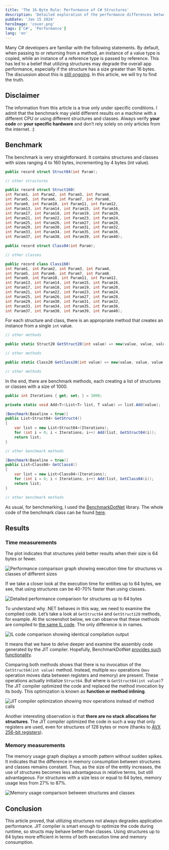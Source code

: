 ```yaml
---
title: 'The 16-Byte Rule: Performance of C# Structures'
description: 'Detailed exploration of the performance differences between C# structures and classes'
pubDate: 'Jan 15 2024'
heroImage: 'cover.png'
tags: ['C#', 'Performance']
lang: 'en'
---
```



Many C# developers are familiar with the following statements. By default, when passing to or returning from a method, an instance of a value type is copied, while an instance of a reference type is passed by reference. This has led to a belief that utilizing structures may degrade the overall app performance, especially if the structure has a size greater than 16 bytes. The discussion about this is [still ongoing](https://www.reddit.com/r/csharp/comments/yhsjjf/only_use_structs_if_they_are_under_16_bytes_but/). In this article, we will try to find the truth.

## Disclaimer

The information from this article is а true only under specific conditions. I admit that the benchmark may yield different results on a machine with a different CPU or using different structures and classes. Always verify **your code** on **your specific hardware** and don’t rely solely on only articles from the internet. :)

## Benchmark

The benchmark is very straightforward. It contains structures and classes with sizes ranging 4 to 160 bytes, incrementing by 4 bytes (int value).

```cs
public record struct Struct04(int Param);

// other structures

public record struct Struct160(
int Param1, int Param2, int Param3, int Param4,
int Param5, int Param6, int Param7, int Param8,
int Param9, int Param10, int Param11, int Param12,
int Param13, int Param14, int Param15, int Param16,
int Param17, int Param18, int Param19, int Param20,
int Param21, int Param22, int Param23, int Param24,
int Param25, int Param26, int Param27, int Param28,
int Param29, int Param30, int Param31, int Param32,
int Param33, int Param34, int Param35, int Param36,
int Param37, int Param38, int Param39, int Param40);

public record struct Class04(int Param);

// other classes

public record class Class160(
int Param1, int Param2, int Param3, int Param4,
int Param5, int Param6, int Param7, int Param8,
int Param9, int Param10, int Param11, int Param12,
int Param13, int Param14, int Param15, int Param16,
int Param17, int Param18, int Param19, int Param20,
int Param21, int Param22, int Param23, int Param24,
int Param25, int Param26, int Param27, int Param28,
int Param29, int Param30, int Param31, int Param32,
int Param33, int Param34, int Param35, int Param36,
int Param37, int Param38, int Param39, int Param40);
```

For each structure and class, there is an appropriate method that creates an instance from a single `int` value.

```cs
// other methods

public static Struct20 GetStruct20(int value) => new(value, value, value, value, value);

// other methods

public static Class20 GetClass20(int value) => new(value, value, value, value, value);

// other methods
```

In the end, there are benchmark methods, each creating a list of structures or classes with a size of 1000.

```cs
public int Iterations { get; set; } = 1000;

private static void Add<T>(List<T> list, T value) => list.Add(value);

[Benchmark(Baseline = true)]
public List<Struct04> GetStruct4()
{
    var list = new List<Struct04>(Iterations);
    for (int i = 0; i < Iterations; i++) Add(list, GetStruct04(i));
    return list;
}

// other benchmark methods

[Benchmark(Baseline = true)]
public List<Class04> GetClass4()
{
    var list = new List<Class04>(Iterations);
    for (int i = 0; i < Iterations; i++) Add(list, GetClass04(i));
    return list;
}

// other benchmark methods
```

As usual, for benchmarking, I used the [BenchmarkDotNet](https://github.com/dotnet/BenchmarkDotNet) library. The whole code of the benchmark class can be found [here](https://github.com/alexeyfv/class-vs-struct).

## Results

### Time measurements

The plot indicates that structures yield better results when their size is 64 bytes or fewer.

<Image
  src={performanceGraph}
  alt="Performance comparison graph showing execution time for structures vs classes of different sizes"
/>

If we take a closer look at the execution time for entities up to 64 bytes, we see, that using structures can be 40-70% faster than using classes.

<Image
  src={structurePerformance}
  alt="Detailed performance comparison for structures up to 64 bytes"
/>

To understand why .NET behaves in this way, we need to examine the complied code. Let’s take a look at `GetStruct64` and `GetStruct128` methods, for example. At the screenshot below, we can observe that these methods are compiled to [the same IL code](https://sharplab.io/#gist:d1ddca6000c43cd364b84c894ce74528). The only difference is in names.

<Image
  src={ilCode}
  alt="IL code comparison showing identical compilation output"
/>

It means that we have to delve deeper and examine the assembly code generated by the JIT compiler. Hopefully, BenchmarkDotNet [provides such functionality](https://benchmarkdotnet.org/articles/features/disassembler.html).

Comparing both methods shows that there is no invocation of the `GetStruct64(int value)` method. Instead, multiple `mov` operations (`mov` operation moves data between registers and memory) are present. These operations actually initialize `Struct64`. But where is `GetStruct64(int value)`? The JIT compiler optimized the code and replaced the method invocation by its body. This optimization is known as **function or method inlining**.

<Image
  src={jitCompiler}
  alt="JIT compiler optimization showing mov operations instead of method calls"
/>

Another interesting observation is that **there are no stack allocations for structures**. The JIT compiler optimized the code in such a way that only registers are used, even for structures of 128 bytes or more (thanks to [AVX 256-bit registers](https://en.wikipedia.org/wiki/Advanced_Vector_Extensions)).

### Memory measurements

The memory usage graph displays a smooth pattern without sudden spikes. It indicates that the difference in memory consumption between structures and classes remains constant. Thus, as the size of the entity increases, the use of structures becomes less advantageous in relative terms, but still advantageous. For structures with a size less or equal to 64 bytes, memory usage less from 27% to 87%.

<Image
  src={memoryUsage}
  alt="Memory usage comparison between structures and classes"
/>

## Conclusion

This article proved, that utilizing structures not always degrades application performance. JIT compiler is smart enough to optimize the code during runtime, so structs may behave better than classes. Using structures up to 64 bytes more efficient in terms of both execution time and memory consumption.
